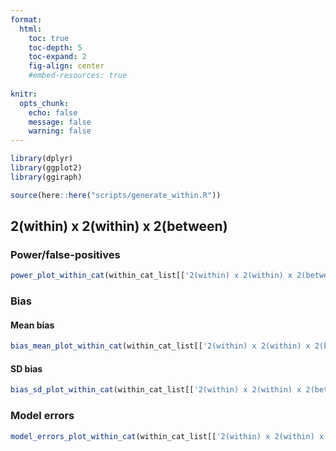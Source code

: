 ```yaml
---
format: 
  html:
    toc: true
    toc-depth: 5
    toc-expand: 2
    fig-align: center
    #embed-resources: true
    
knitr: 
  opts_chunk: 
    echo: false
    message: false
    warning: false
---
```


```r
library(dplyr)
library(ggplot2)
library(ggiraph)
```

```r
source(here::here("scripts/generate_within.R"))
```



## 2(within) x 2(within) x 2(between)

### Power/false-positives

```r
power_plot_within_cat(within_cat_list[['2(within) x 2(within) x 2(between)']]$sim_df_power_sum)
```



### Bias 

#### Mean bias 

```r
bias_mean_plot_within_cat(within_cat_list[['2(within) x 2(within) x 2(between)']]$sim_df_bias_sum)
```



#### SD bias 

```r
bias_sd_plot_within_cat(within_cat_list[['2(within) x 2(within) x 2(between)']]$sim_df_bias_sum)
```



### Model errors

```r
model_errors_plot_within_cat(within_cat_list[['2(within) x 2(within) x 2(between)']]$sim_df_model_errors_sum)
```




